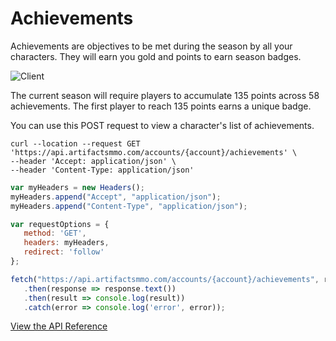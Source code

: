 # Achievements 

Achievements are objectives to be met during the season by all your characters. They will earn you gold and points to earn season badges. 

![Client](https://artifactsmmo.com/images/docs/badges_msg.png)
 
The current season will require players to accumulate 135 points across 58 achievements.
The first player to reach 135 points earns a unique badge.


You can use this POST request to view a character's list of achievements.

```http filename="cURL" copy
curl --location --request GET 'https://api.artifactsmmo.com/accounts/{account}/achievements' \
--header 'Accept: application/json' \
--header 'Content-Type: application/json'
```
```js filename="Javascript" copy
var myHeaders = new Headers();
myHeaders.append("Accept", "application/json");
myHeaders.append("Content-Type", "application/json");

var requestOptions = {
   method: 'GET',
   headers: myHeaders,
   redirect: 'follow'
}; 

fetch("https://api.artifactsmmo.com/accounts/{account}/achievements", requestOptions)
   .then(response => response.text())
   .then(result => console.log(result))
   .catch(error => console.log('error', error));
```

[View the API Reference](https://api.artifactsmmo.com/docs/#/operations/get_account_achievements_accounts__account__achievements_get)
